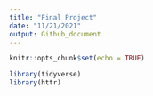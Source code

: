 ```yaml
---
title: "Final Project"
date: "11/21/2021"
output: Github_document
---
```


```r
knitr::opts_chunk$set(echo = TRUE)

library(tidyverse)
library(httr)
```


